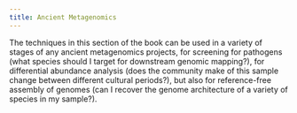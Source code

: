 ```yaml
---
title: Ancient Metagenomics
---
```


The techniques in this section of the book can be used in a variety of stages of any ancient metagenomics projects, for screening for pathogens (what species should I target for downstream genomic mapping?), for differential abundance analysis (does the community make of this sample change between different cultural periods?), but also for reference-free assembly of genomes (can I recover the genome architecture of a variety of species in my sample?).